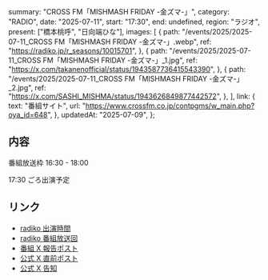   summary: "CROSS FM「MISHMASH FRIDAY -金ズマ-」",
  category: "RADIO",
  date: "2025-07-11",
  start: "17:30",
  end: undefined,
  region: "ラジオ",
  present: ["橋本桃呼", "日向端ひな"],
  images: [
    {
      path: "/events/2025/2025-07-11_CROSS FM「MISHMASH FRIDAY -金ズマ-」.webp",
      ref: "https://radiko.jp/r_seasons/10015701",
    },
    {
      path: "/events/2025/2025-07-11_CROSS FM「MISHMASH FRIDAY -金ズマ-」_1.jpg",
      ref: "https://x.com/takanenofficial/status/1943587736415543390",
    },
    {
      path: "/events/2025/2025-07-11_CROSS FM「MISHMASH FRIDAY -金ズマ-」_2.jpg",
      ref: "https://x.com/SASHI_MISHMA/status/1943626849877442572",
    },
  ],
  link: {
    text: "番組サイト",
    url: "https://www.crossfm.co.jp/contpgms/w_main.php?oya_id=648",
  },
  updatedAt: "2025-07-09",
};

## 内容

番組放送枠 16:30 - 18:00

17:30 ごろ出演予定

## リンク

- [radiko 出演時間](https://radiko.jp/share/?sid=CROSSFM&t=20250711173045)
- [radiko 番組放送回](https://radiko.jp/share/?sid=CROSSFM&t=20250711163000)
- [番組 X 報告ポスト](https://x.com/SASHI_MISHMA/status/1943626849877442572)
- [公式 X 直前ポスト](https://x.com/takanenofficial/status/1943587736415543390)
- [公式 X 告知](https://x.com/takanenofficial/status/1942871358289195370)
